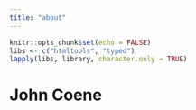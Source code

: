 ```yaml
---
title: "about"
---
```


```r
knitr::opts_chunk$set(echo = FALSE)
libs <- c("htmltools", "typed")
lapply(libs, library, character.only = TRUE)
```

# John Coene

